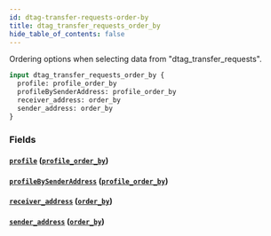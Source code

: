 ```yaml
---
id: dtag-transfer-requests-order-by
title: dtag_transfer_requests_order_by
hide_table_of_contents: false
---
```



Ordering options when selecting data from "dtag_transfer_requests".

```graphql
input dtag_transfer_requests_order_by {
  profile: profile_order_by
  profileBySenderAddress: profile_order_by
  receiver_address: order_by
  sender_address: order_by
}
```


### Fields

#### [`profile`](#) ([`profile_order_by`](../inputs/profile-order-by))




#### [`profileBySenderAddress`](#) ([`profile_order_by`](../inputs/profile-order-by))




#### [`receiver_address`](#) ([`order_by`](../enums/order-by))




#### [`sender_address`](#) ([`order_by`](../enums/order-by))






